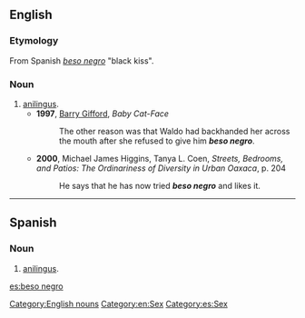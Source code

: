 ==English==

===Etymology===
From Spanish ''[[beso negro#Spanish|beso negro]]'' "black kiss".

===Noun===
{{head|en|noun}}

# [[anilingus]].
#* '''1997''', [[w:Barry Gifford|Barry Gifford]], ''Baby Cat-Face''
#*: The other reason was that Waldo had backhanded her across the mouth after she refused to give him '''''beso negro'''''.
#* '''2000''', Michael James Higgins, Tanya L. Coen, ''Streets, Bedrooms, and Patios: The Ordinariness of Diversity in Urban Oaxaca'', p. 204
#*: He says that he has now tried '''''beso negro''''' and likes it.

[[Category:English nouns]]
[[Category:en:Sex]]

----

==Spanish==

===Noun===
{{es-noun|m|besos negros}}

# [[anilingus]].

[[Category:es:Sex]]

[[es:beso negro]]